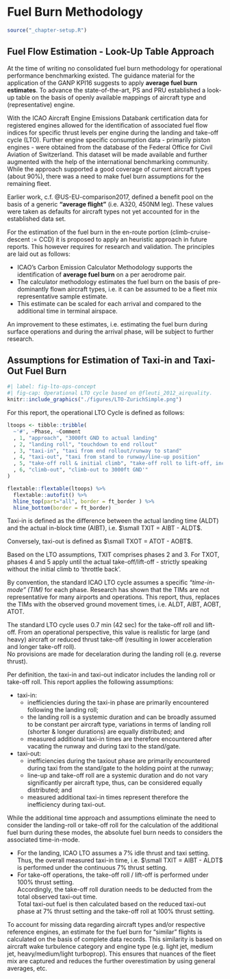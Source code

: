# Fuel Burn Methodology

```r
source("_chapter-setup.R")
```

## Fuel Flow Estimation - Look-Up Table Approach

At the time of writing no consolidated fuel burn methodology for operational performance benchmarking existed.
The guidance material for the application of the GANP KPI16 suggests to apply **average fuel burn estimates**.
To advance the state-of-the-art, PS and PRU established a look-up table on the basis of openly available mappings of aircraft type and (representative) engine.

With the ICAO Aircraft Engine Emissions Databank certification data for registered engines allowed for the identification of associated fuel flow indices for specific thrust levels per engine during the landing and take-off cycle (LTO).
Further engine specific consumption data - primarily piston engines - were obtained from the database of the Federal Office for Civil Aviation of Switzerland.
This dataset will be made available and further augmented with the help of the international benchmarking community.
While the approach supported a good coverage of current aircraft types (about 90%), there was a need to make fuel burn assumptions for the remaining fleet.

Earlier work, c.f.
@US-EU-comparison2017, defined a benefit pool on the basis of a generic **"average flight"** (i.e. A320, 450NM leg).
These values were taken as defaults for aircraft types not yet accounted for in the established data set.

For the estimation of the fuel burn in the en-route portion (climb-cruise-descent := CCD) it is proposed to apply an heuristic approach in future reports.
This however requires for research and validation.
The principles are laid out as follows:

-   ICAO's Carbon Emission Calculator Methodology supports the identification of **average fuel burn** on a per aerodrome pair.
-   The calculator methodology estimates the fuel burn on the basis of pre-dominantly flown aircraft types, i.e. it can be assumed to be a fleet mix representative sample estimate.
-   This estimate can be scaled for each arrival and compared to the additional time in terminal airspace.

An improvement to these estimates, i.e. estimating the fuel burn during surface operations and during the arrival phase, will be subject to further research.

## Assumptions for Estimation of Taxi-in and Taxi-Out Fuel Burn

```r
#| label: fig-lto-ops-concept
#| fig-cap: Operational LTO cycle based on @fleuti_2012_airquality.
knitr::include_graphics("./figures/LTO-ZurichSimple.png")
```

For this report, the operational LTO Cycle is defined as follows:

```r
ltoops <- tibble::tribble(
  ~'#', ~Phase, ~Comment
  , 1, "approach", "3000ft GND to actual landing"
  , 2, "landing roll", "touchdown to end rollout"
  , 3, "taxi-in", "taxi from end rollout/runway to stand"
  , 4, "taxi-out", "taxi from stand to runway/line-up position"
  , 5, "take-off roll & initial climb", "take-off roll to lift-off, including initial climb to 'throttle back'"
  , 6, "climb-out", "climb-out to 3000ft GND'"
)

flextable::flextable(ltoops) %>% 
  flextable::autofit() %>%
  hline_top(part="all", border = ft_border ) %>% 
  hline_bottom(border = ft_border)
```

Taxi-in is defined as the difference between the actual landing time (ALDT) and the actual in-block time (AIBT), i.e. $\small TXIT = AIBT - ALDT$.

Conversely, taxi-out is defined as $\small TXOT = ATOT - AOBT$.

Based on the LTO assumptions, TXIT comprises phases 2 and 3.
For TXOT, phases 4 and 5 apply until the actual take-off/lift-off - strictly speaking without the initial climb to 'throttle back'.

By convention, the standard ICAO LTO cycle assumes a specific *"time-in-mode" (TIM)* for each phase.
Research has shown that the TIMs are not representative for many airports and operations.
This report, thus, replaces the TIMs with the observed ground movement times, i.e.
ALDT, AIBT, AOBT, ATOT.

The standard LTO cycle uses 0.7 min (42 sec) for the take-off roll and lift-off.
From an operational perspective, this value is realistic for large (and heavy) aircraft or reduced thrust take-off (resulting in lower acceleration and longer take-off roll).\
No provisions are made for decelaration during the landing roll (e.g. reverse thrust).

```{=html}
<!--
TO BE DISCUSSED: apply different take-off TIMs for MJ, MT, LJ, LT, LP?
-->
```
Per definition, the taxi-in and taxi-out indicator includes the landing roll or take-off roll.
This report applies the following assumptions:

-   taxi-in:
    -   inefficiencies during the taxi-in phase are primarily encountered following the landing roll;
    -   the landing roll is a systemic duration and can be broadly assumed to be constant per aircraft type, variations in terms of landing roll (shorter & longer durations) are equally distributed; and
    -   measured additional taxi-in times are therefore encountered after vacating the runway and during taxi to the stand/gate.
-   taxi-out:
    -   inefficiencies during the taxiout phase are primarily encountered during taxi from the stand/gate to the holding point at the runway;
    -   line-up and take-off roll are a systemic duration and do not vary significantly per aircraft type, thus, can be considered equally distributed; and
    -   measured additional taxi-in times represent therefore the inefficiency during taxi-out.

While the additional time approach and assumptions eliminate the need to consider the landing-roll or take-off roll for the calculation of the additional fuel burn during these modes, the absolute fuel burn needs to considers the associated time-in-mode.

-   For the landing, ICAO LTO assumes a 7% idle thrust and taxi setting.\
    Thus, the overall measured taxi-in time, i.e. $\small TXIT = AIBT - ALDT$ is performed under the continuous 7% thrust setting.
-   For take-off operations, the take-off roll / lift-off is performed under 100% thrust setting.\
    Accordingly, the take-off roll duration needs to be deducted from the total observed taxi-out time.\
    Total taxi-out fuel is then calculated based on the reduced taxi-out phase at 7% thrust setting and the take-off roll at 100% thrust setting.

To account for missing data regarding aircraft types and/or respective reference engines, an estimate for the fuel burn for "similar" flights is calculated on the basis of complete data records.
This similarity is based on aircraft wake turbulence category and engine type (e.g. light jet, medium jet, heavy/medium/light turboprop).
This ensures that nuances of the fleet mix are captured and reduces the further overestimation by using general averages, etc.
